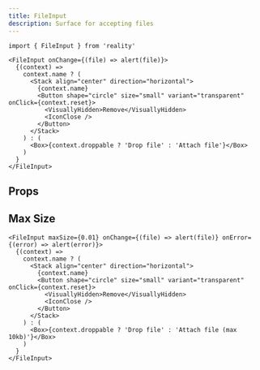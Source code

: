 ```yaml
---
title: FileInput
description: Surface for accepting files
---
```


```tsx
import { FileInput } from 'reality'
```

```tsx live=true expand=true
<FileInput onChange={(file) => alert(file)}>
  {(context) =>
    context.name ? (
      <Stack align="center" direction="horizontal">
        {context.name}
        <Button shape="circle" size="small" variant="transparent" onClick={context.reset}>
          <VisuallyHidden>Remove</VisuallyHidden>
          <IconClose />
        </Button>
      </Stack>
    ) : (
      <Box>{context.droppable ? 'Drop file' : 'Attach file'}</Box>
    )
  }
</FileInput>
```

## Props

<PropsTable sourceLink={sourceLink} types={types} />

## Max Size

```tsx live=true
<FileInput maxSize={0.01} onChange={(file) => alert(file)} onError={(error) => alert(error)}>
  {(context) =>
    context.name ? (
      <Stack align="center" direction="horizontal">
        {context.name}
        <Button shape="circle" size="small" variant="transparent" onClick={context.reset}>
          <VisuallyHidden>Remove</VisuallyHidden>
          <IconClose />
        </Button>
      </Stack>
    ) : (
      <Box>{context.droppable ? 'Drop file' : 'Attach file (max 10kb)'}</Box>
    )
  }
</FileInput>
```
